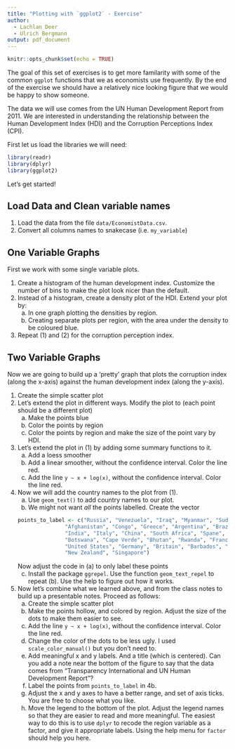```yaml
---
title: "Plotting with `ggplot2` - Exercise"
author:
  - Lachlan Deer
  - Ulrich Bergmann
output: pdf_document
---
```


```r
knitr::opts_chunk$set(echo = TRUE)
```

The goal of this set of exercises is to get more familarity with some of the common `ggplot` functions that we as economists use frequently.
By the end of the exercise we should have a relatively nice looking figure that we would be happy to show someone.

The data we will use comes from the UN Human Development Report from 2011. We are interested in understanding the relationship between the Human Development Index (HDI) and the Corruption Perceptions Index (CPI).

First let us load the libraries we will need:

```r
library(readr)
library(dplyr)
library(ggplot2)
```

Let's get started!

## Load Data and Clean variable names

1. Load the data from the file `data/EconomistData.csv`.
2. Convert all columns names to snakecase (i.e. `my_variable`)

## One Variable Graphs

First we work with some single variable plots.

1. Create a histogram of the human development index. Customize the number of bins to make the plot look nicer than the default.
2. Instead of a histogram, create a density plot of the HDI. Extend your plot by:
    a. In one graph plotting the densities by region.
    b. Creating separate plots per region, with the area under the density to be coloured blue.

3. Repeat (1) and (2) for the corruption perception index.

## Two Variable Graphs

Now we are going to build up a 'pretty' graph that plots the corruption index (along the x-axis) against the human development index (along the y-axis).

1. Create the simple scatter plot
2. Let's extend the plot in different ways. Modify the plot to (each point should be a different plot)
    a. Make the points blue
    b. Color the points by region
    c. Color the points by region and make the size of the point vary by HDI.
    
3. Let's extend the plot in (1) by adding some summary functions to it.
    a. Add a loess smoother
    b. Add a linear smoother, without the confidence interval. Color the line red.
    c. Add the line `y ~ x + log(x)`,  without the confidence interval. Color the line red.
    
4. Now we will add the country names to the plot from (1).
    a. Use `geom_text()` to add country names to our plot.
    b. We might not want *all* the points labelled. Create the vector
    ```r
    points_to_label <- c("Russia", "Venezuela", "Iraq", "Myanmar", "Sudan",
                   "Afghanistan", "Congo", "Greece", "Argentina", "Brazil",
                   "India", "Italy", "China", "South Africa", "Spane",
                   "Botswana", "Cape Verde", "Bhutan", "Rwanda", "France",
                   "United States", "Germany", "Britain", "Barbados", "Norway", "Japan",
                   "New Zealand", "Singapore")

    ```
    Now adjust the code in (a) to only label these points
    c. Install the package `ggrepel`. Use the function `geom_text_repel` to repeat (b). Use the help to figure out how it works.
    
5. Now let's combine what we learned above, and from the class notes to build up a presentable notes. Proceed as follows:
    a. Create the simple scatter plot
    b. Make the points hollow, and colored by region. Adjust the size of the dots to make them easier to see.
    c.  Add the line `y ~ x + log(x)`,  without the confidence interval. Color the line red.
    d. Change the color of the dots to be less ugly. I used `scale_color_manual()` but you don't need to.
    e. Add meaningful x and y labels. And a title (which is centered). Can you add a note  near the bottom of the figure to say that the data comes from "Transparency International and UN Human Development Report"?
    f. Label the points from `points_to_label` in 4b.
    g. Adjust the x and y axes to have a better range, and set of axis ticks. You are free to choose what you like.
    h. Move the legend to the bottom of the plot. Adjust the legend names so that they are easier to read and more meaningful. The easiest way to do this is to use `dplyr` to recode the region variable as a factor, and give it appropriate labels. Using the help menu for `factor` should help you here.